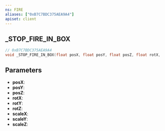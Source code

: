 ```yaml
---
ns: FIRE
aliases: ["0xB7C7BDC375AEA9A4"]
apiset: client
---
```

## _STOP_FIRE_IN_BOX

```c
// 0xB7C7BDC375AEA9A4
void _STOP_FIRE_IN_BOX(float posX, float posY, float posZ, float rotX, float rotY, float rotZ, float scaleX, float scaleY, float scaleZ);
```


## Parameters
* **posX**:
* **posY**:
* **posZ**:
* **rotX**:
* **rotY**:
* **rotZ**:
* **scaleX**:
* **scaleY**:
* **scaleZ**: